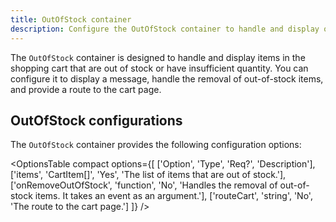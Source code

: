 ```yaml
---
title: OutOfStock container
description: Configure the OutOfStock container to handle and display out-of-stock items in the cart.
---
```



The `OutOfStock` container is designed to handle and display items in the shopping cart that are out of stock or have insufficient quantity. You can configure it to display a message, handle the removal of out-of-stock items, and provide a route to the cart page.

## OutOfStock configurations

The `OutOfStock` container provides the following configuration options:

<OptionsTable
  compact
  options={[
    ['Option', 'Type', 'Req?', 'Description'],
    ['items', 'CartItem[]', 'Yes', 'The list of items that are out of stock.'],
    ['onRemoveOutOfStock', 'function', 'No', 'Handles the removal of out-of-stock items. It takes an event as an argument.'],
    ['routeCart', 'string', 'No', 'The route to the cart page.']
  ]}
/>